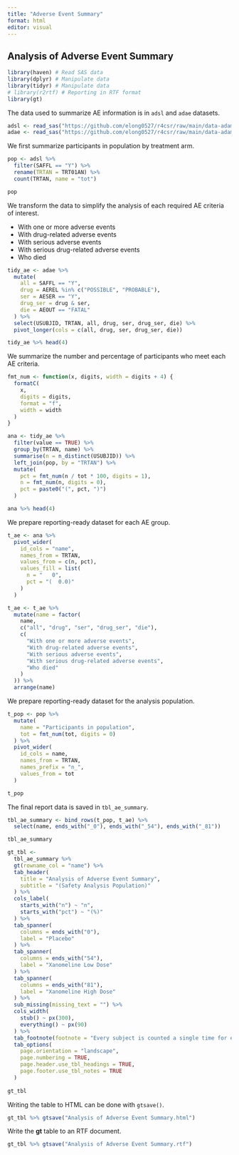 ```yaml
---
title: "Adverse Event Summary"
format: html
editor: visual
---
```


## Analysis of Adverse Event Summary

```r
library(haven) # Read SAS data
library(dplyr) # Manipulate data
library(tidyr) # Manipulate data
# library(r2rtf) # Reporting in RTF format
library(gt)
```

The data used to summarize AE information is in `adsl` and `adae` datasets.

```r
adsl <- read_sas("https://github.com/elong0527/r4csr/raw/main/data-adam/adsl.sas7bdat")
adae <- read_sas("https://github.com/elong0527/r4csr/raw/main/data-adam/adae.sas7bdat")
```

We first summarize participants in population by treatment arm.

```r
pop <- adsl %>%
  filter(SAFFL == "Y") %>%
  rename(TRTAN = TRT01AN) %>%
  count(TRTAN, name = "tot")

pop
```

We transform the data to simplify the analysis of each required AE criteria of interest.

-   With one or more adverse events
-   With drug-related adverse events
-   With serious adverse events
-   With serious drug-related adverse events
-   Who died

```r
tidy_ae <- adae %>%
  mutate(
    all = SAFFL == "Y",
    drug = AEREL %in% c("POSSIBLE", "PROBABLE"),
    ser = AESER == "Y",
    drug_ser = drug & ser,
    die = AEOUT == "FATAL"
  ) %>%
  select(USUBJID, TRTAN, all, drug, ser, drug_ser, die) %>%
  pivot_longer(cols = c(all, drug, ser, drug_ser, die))

tidy_ae %>% head(4)
```

We summarize the number and percentage of participants who meet each AE criteria.

```r
fmt_num <- function(x, digits, width = digits + 4) {
  formatC(
    x,
    digits = digits,
    format = "f",
    width = width
  )
}
```

```r
ana <- tidy_ae %>%
  filter(value == TRUE) %>%
  group_by(TRTAN, name) %>%
  summarise(n = n_distinct(USUBJID)) %>%
  left_join(pop, by = "TRTAN") %>%
  mutate(
    pct = fmt_num(n / tot * 100, digits = 1),
    n = fmt_num(n, digits = 0),
    pct = paste0("(", pct, ")")
  )

ana %>% head(4)
```

We prepare reporting-ready dataset for each AE group.

```r
t_ae <- ana %>%
  pivot_wider(
    id_cols = "name",
    names_from = TRTAN,
    values_from = c(n, pct),
    values_fill = list(
      n = "   0",
      pct = "(  0.0)"
    )
  )

t_ae <- t_ae %>%
  mutate(name = factor(
    name,
    c("all", "drug", "ser", "drug_ser", "die"),
    c(
      "With one or more adverse events",
      "With drug-related adverse events",
      "With serious adverse events",
      "With serious drug-related adverse events",
      "Who died"
    )
  )) %>%
  arrange(name)
```

We prepare reporting-ready dataset for the analysis population.

```r
t_pop <- pop %>%
  mutate(
    name = "Participants in population",
    tot = fmt_num(tot, digits = 0)
  ) %>%
  pivot_wider(
    id_cols = name,
    names_from = TRTAN,
    names_prefix = "n_",
    values_from = tot
  )

t_pop
```

The final report data is saved in `tbl_ae_summary`.

```r
tbl_ae_summary <- bind_rows(t_pop, t_ae) %>%
  select(name, ends_with("_0"), ends_with("_54"), ends_with("_81"))

tbl_ae_summary
```

```r
gt_tbl <-
  tbl_ae_summary %>%
  gt(rowname_col = "name") %>%
  tab_header(
    title = "Analysis of Adverse Event Summary",
    subtitle = "(Safety Analysis Population)"
  ) %>%
  cols_label(
    starts_with("n") ~ "n",
    starts_with("pct") ~ "(%)"
  ) %>%
  tab_spanner(
    columns = ends_with("0"),
    label = "Placebo"
  ) %>%
  tab_spanner(
    columns = ends_with("54"),
    label = "Xanomeline Low Dose"
  ) %>%
  tab_spanner(
    columns = ends_with("81"),
    label = "Xanomeline High Dose"
  ) %>%
  sub_missing(missing_text = "") %>%
  cols_width(
    stub() ~ px(300),
    everything() ~ px(90)
  ) %>%
  tab_footnote(footnote = "Every subject is counted a single time for each applicable row and column.") %>%
  tab_options(
    page.orientation = "landscape",
    page.numbering = TRUE,
    page.header.use_tbl_headings = TRUE,
    page.footer.use_tbl_notes = TRUE
  )
  
gt_tbl
```

Writing the table to HTML can be done with `gtsave()`.

```r
gt_tbl %>% gtsave("Analysis of Adverse Event Summary.html")
```

Write the **gt** table to an RTF document.

```r
gt_tbl %>% gtsave("Analysis of Adverse Event Summary.rtf")
```
